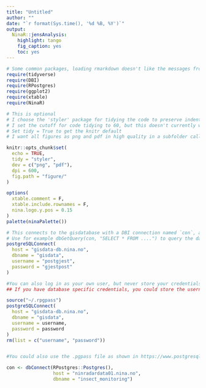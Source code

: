 ```yaml
---
title: "Untitled"
author: ""
date: "`r format(Sys.time(), '%d %B, %Y')`"
output: 
  NinaR::jensAnalysis:
    highlight: tango
    fig_caption: yes
    toc: yes
---
```



```r
# Some common packages, loading rmarkdown doesn't like the messages from tidyverse, so we don't include this in the document'
require(tidyverse)
require(DBI)
require(RPostgres)
require(ggplot2)
require(xtable)
require(NinaR)
```


```r
# This is optional
# I choose the 'styler' package for tidying the code to preserve indentations
# I set the cutoff for code tidying to 60, but this doesn't currently work with styler.
# Set tidy = True to get the knitr default
# I want all figures as png and pdf in high quality in a subfolder called figure

knitr::opts_chunk$set(
  echo = TRUE,
  tidy = "styler",
  dev = c("png", "pdf"),
  dpi = 600,
  fig.path = "figure/"
)

options(
  xtable.comment = F,
  xtable.include.rownames = F,
  nina.logo.y.pos = 0.15
)
palette(ninaPalette())
```



```r
# This connects to the gisdatabase with a DBI connection named `con`, as the guest user. 
# Use for example dbGetQuery(con, "SELECT * FROM ....") to query the database
postgreSQLConnect(
  host = "gisdata-db.nina.no",
  dbname = "gisdata",
  username = "postgjest",
  password = "gjestpost"
)
```


```r
#You can also log in as your own user, but never store your credentials in a script!
## If you have database specific credentials, you could store the username and passwords in a file in your home folder, which you set up so that only you can read (chmod 600 ~/filename).

source("~/.rpgpass")
postgreSQLConnect(
  host = "gisdata-db.nina.no",
  dbname = "gisdata",
  username = username,
  password = password
)
rm(list = c("username", "password"))


#You could also use the .pgpass file as shown in https://www.postgresql.org/docs/current/libpq-pgpass.html. Then you don't have to provide your credentials at all. gisdata-db.nina.no doesn't synk it's credentials to the Windows password servers yet though, so this only works (for me) with other databases. 

con <- dbConnect(RPostgres::Postgres(),
                 host = "ninradardata01.nina.no",
                 dbname = "insect_monitoring")

```
